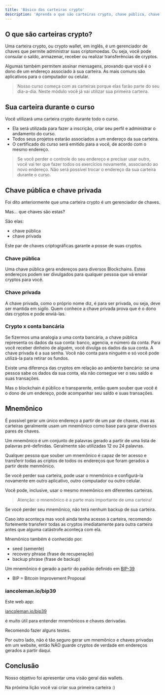 ```yaml
---
title: 'Básico das carteiras crypto'
description: 'Aprenda o que são carteiras crypto, chave pública, chave privada e mnemônico'
---
```


## O que são carteiras crypto?

Uma carteira crypto, ou crypto wallet, em inglês,
é um gerenciador de chaves que permite administrar suas criptomoedas.
Ou seja, você pode consular o saldo, armazenar, receber ou realizar transferências de cryptos.

Algumas também permitem assinar mensagens,
provando que você é o dono de um endereço associado à sua carteira.
As mais comuns são aplicativos para o computador ou celular.

> Nosso curso começa com as carteiras porque elas farão parte do seu dia-a-dia.
> Neste módulo você já vai utilizar sua primeira carteira.

## Sua carteira durante o curso

Você utilizará uma carteira crypto durante todo o curso.

- Ela será utilizada para fazer a inscrição, criar seu perfil e administrar o andamento do curso.
- Todos seus projetos estarão associados a um endereço da sua carteira.
- O certificado do curso será emitido para a você, de acordo com o mesmo endereço.

> Se você perder o controle do seu endereço e precisar usar outro,
> você vai ter que fazer todos os exercícios novamente, associando ao novo endereço.
> Não será possível trocar o endereço da sua carteira durante o curso.

## Chave pública e chave privada

Foi dito anteriormente que uma carteira crypto é um gerenciador de chaves.

Mas... que chaves são estas?

São elas:

- chave pública
- chave privada

Este par de chaves criptográficas garante a posse de suas cryptos.

### Chave pública

Uma chave pública gera endereços para diversos Blockchains.
Estes endereços podem ser divulgados para qualquer pessoa que vá enviar cryptos para você.

### Chave privada

A chave privada, como o próprio nome diz, é para ser privada, ou seja,
deve ser mantida em sigilo.
Quem conhece a chave privada prova que é o dono das cryptos e pode enviá-las.

### Crypto x conta bancária

Se fizermos uma analogia a uma conta bancária,
a chave pública representa os dados da sua conta: banco, agencia, e número da conta.
Para você receber dinheiro de alguém, você divulga os dados da sua conta.
A chave privada é a sua senha.
Você não conta para ninguém e só você pode utilizá-la para retirar os fundos.

Existe uma diferença das cryptos em relação ao ambiente bancário:
se uma pessoa sabe os dados da sua conta, ela não consegue ver o seu saldo e suas transações.

Mas o blockchain é público e transparente,
então quem souber que você é o dono de um endereço,
pode acompanhar seu saldo e suas transações.

## Mnemônico

É possível gerar um único endereço a partir de um par de chaves,
mas as carteiras geralmente usam um mnemônico como base para gerar diversos pares de chaves.

Um mnemônico é um conjunto de palavras gerado a partir de uma lista de palavras pré-definidas.
Geralmente são utilizadas 12 ou 24 palavras.

Qualquer pessoa que souber um mnemônico é capaz de ter acesso e
transferir todas as criptos de todos os endereços que foram gerados a partir deste menmônico.

Se você perder sua carteira, pode usar o mnemônico e
configurá-la novamente em outro aplicativo, outro computador ou outro celular.

Você pode, inclusive, usar o mesmo mnemônico em diferentes carteiras.

> Atenção: o mnemônico é a parte mais importante de uma carteira!

Se você perder seu mnemônico, não terá nenhum backup de sua carteira.

Caso isto aconteça mas você ainda tenha acesso à carteira,
recomendo fortemente transferir todas as cryptos imediatamente para outra carteira
antes que alguma catástrofe aconteça com ela.

Mnemônico também é conhecido por:

- seed (semente)
- recovery phrase (frase de recuperação)
- backup phrase (frase de backup)

Um mnemônico é gerado a partir do padrão definido em
[BIP-39](https://github.com/bitcoin/bips/blob/master/bip-0039.mediawiki)

- BIP = Bitcoin Improvement Proposal

### iancoleman.io/bip39

Este web app:

[iancoleman.io/bip39](https://iancoleman.io/bip39/)

é muito útil para entender mnemônicos e chaves derivadas.

Recomendo fazer alguns testes.

Por outro lado, não é tão seguro gerar um mnemônico e chaves privadas em um website,
então NÃO guarde cryptos de verdade em endereços gerados a partir daqui.

## Conclusão

Nosso objetivo foi apresentar uma visão geral das wallets.

Na próxima lição você vai criar sua primeira carteira :)
